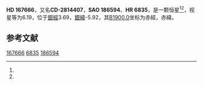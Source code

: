 {{Starbox begin
| name = HD 167666
}}
{{Starbox observe
| epoch = [[J2000.0|J2000.0]]
| constell = {{星座名待查}}<ref name=SIMBAD>{{cite web
 | url=http://simbad.u-strasbg.fr/simbad/sim-id?Ident=HR+6835
 | title=Pulsating variable Star
 | publisher=Centre de Données astronomiques de Strasbourg
 | work=SIMBAD
 | accessdate=2012-07-13
 | archive-date=2016-03-15
 | archive-url=https://web.archive.org/web/20160315121503/http://simbad.u-strasbg.fr/simbad/sim-id?Ident=HR+6835
 | dead-url=no
 }}</ref><ref name=DATA>{{cite web
 | url=http://vizier.u-strasbg.fr/viz-bin/VizieR-5?-out.add=.&-source=5050&-corr=PK=HR&-out.max=9999&HR=6835
 | title=VizieR Detailed Page
 | accessdate=2012-07-13
 | archive-date=2016-03-05
 | archive-url=https://web.archive.org/web/20160305031230/http://vizier.u-strasbg.fr/viz-bin/VizieR-5?-out.add=.&-source=5050&-corr=PK=HR&-out.max=9999&HR=6835
 | dead-url=no
 }}</ref>
| 星官 = 
| ra = {{RA|18|17|24}}<ref name=SIMBAD /><ref name=DATA />
| dec = {{DEC|-28|39|9}}<ref name=SIMBAD /><ref name=DATA />
| appmag_v = 6.19<ref name=SIMBAD /><ref name=DATA />
}}
{{Starbox character
| class = A5/7V<ref name=SIMBAD /><ref name=DATA />
| b-v = 0.18<ref name=SIMBAD /><ref name=DATA />
| u-b = <ref name=SIMBAD /><ref name=DATA />
| r-i = <ref name=SIMBAD /><ref name=DATA />
| variable = 
}}
{{Starbox astrometry
| radial_v = 
| prop_mo_ra = -34
| parallax = 
| p_error = 
}}
{{Starbox catalog
| names =CD-2814407，[[SAO星表|SAO]] 186594，[[HD星表|HD]] 167666，[[HR星表|HR]] 6835}}
{{Starbox reference |Simbad=HR+6835}}
{{Starbox end}}

'''HD 167666'''，又名'''CD-2814407'''，'''SAO 186594'''、'''HR 6835'''，是一颗恒星<ref name=SIMBAD /><ref name=DATA />，视星等为6.19，位于[[銀道座標系|銀經]]3.69，[[銀道座標系|銀緯]]-5.92，其[[B1900.0|B1900.0]]坐标为赤經{{RA|18|11|3.6}}，赤緯{{DEC|-28|-5.92|10}}。

== 参考文献 ==
{{reflist}}

{{star-stub}}

[[Category:HD和HDE天體|167666]]
[[Category:HR天體|6835]]
[[Category:SAO天體|186594]]